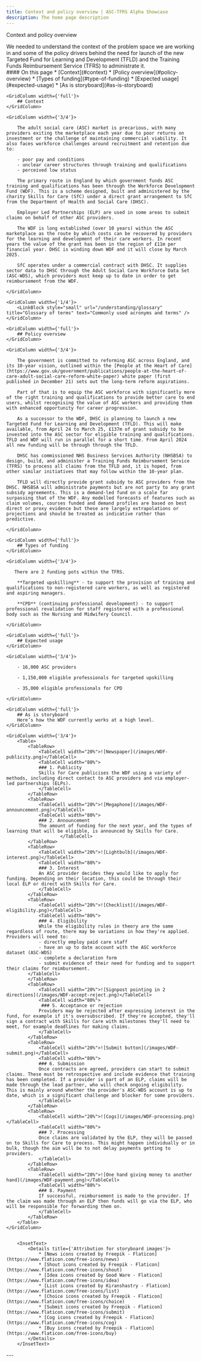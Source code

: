 ```yaml
---
title: Context and policy overview | ASC-TFRS Alpha Showcase
description: The home page description
---
```


<Heading caption='Understanding the problem' tag='h1'>Context and policy overview</Heading>

<GridRow>
    <GridColumn width={'2/3'}>
        <LeadParagraph>
            We needed to understand the context of the problem space we are working in and some of the policy drivers behind the need for launch of the new Targeted Fund for Learning and Development (TFLD) and the Training Funds Reimbursement Service (TFRS) to administrate it.
        </LeadParagraph>
    </GridColumn>
    <GridColumn width={'1/3'}>
        <nav className="in-page-nav">
            #### On this page
            * [Context](#context)
            * [Policy overview](#policy-overview)
            * [Types of funding](#type-of-funding)
            * [Expected usage](#expected-usage)
            * [As is storyboard](#as-is-storyboard)
        </nav>
    </GridColumn>
</GridRow>

<GridRow>

    <GridColumn width={'full'}>
        ## Context
    </GridColumn>

    <GridColumn width={'3/4'}>

        The adult social care (ASC) market is precarious, with many providers exiting the marketplace each year due to poor returns on investment or the challenge of maintaining commercial viability. It also faces workforce challenges around recruitment and retention due to:

        - poor pay and conditions
        - unclear career structures through training and qualifications
        - perceived low status

        The primary route in England by which government funds ASC training and qualifications has been through the Workforce Development Fund (WDF). This is a scheme designed, built and administered by the charity Skills for Care (SfC) under a direct grant arrangement to SfC from the Department of Health and Social Care (DHSC).

        Employer Led Partnerships (ELP) are used in some areas to submit claims on behalf of other ASC providers.

        The WDF is long established (over 10 years) within the ASC marketplace as the route by which costs can be recovered by providers for the learning and development of their care workers. In recent years the value of the grant has been in the region of £11m per financial year. DHSC is winding down WDF and it will close by March 2025.

        SfC operates under a commercial contract with DHSC. It supplies sector data to DHSC through the Adult Social Care Workforce Data Set (ASC-WDS), which providers must keep up to date in order to get reimbursement from the WDF.
    
    </GridColumn>

    <GridColumn width={'1/4'}>
        <LinkBlock style="small" url="/understanding/glossary" title="Glossary of terms" text="Commonly used acronyms and terms" />
    </GridColumn>

</GridRow>

<GridRow>

    <GridColumn width={'full'}>
        ## Policy overview
    </GridColumn>

    <GridColumn width={'3/4'}>

        The government is committed to reforming ASC across England, and its 10-year vision, outlined within the [People at the Heart of Care](https://www.gov.uk/government/publications/people-at-the-heart-of-care-adult-social-care-reform-white-paper) white paper (first published in December 21) sets out the long-term reform aspirations.

        Part of that is to equip the ASC workforce with significantly more of the right training and qualifications to provide better care to end users, whilst recognising the value of ASC workers and providing them with enhanced opportunity for career progression. 

        As a successor to the WDF, DHSC is planning to launch a new Targeted Fund for Learning and Development (TFLD). This will make available, from April 24 to March 25, £137m of grant subsidy to be invested into the ASC sector for eligible training and qualifications. TFLD and WDF will run in parallel for a short time. From April 2024 all new funding will be through through the TFLD.

        DHSC has commissioned NHS Business Services Authority (NHSBSA) to design, build, and administer a Training Funds Reimbursement Service (TFRS) to process all claims from the TFLD and, it is hoped, from other similar initiatives that may follow within the 10-year plan.

        TFLD will directly provide grant subsidy to ASC providers from the DHSC. NHSBSA will administrate payments but are not party to any grant subsidy agreements. This is a demand-led fund on a scale far surpassing that of the WDF. Any modelled forecasts of features such as claim volumes, courses funded and demand profiles are based on best direct or proxy evidence but these are largely extrapolations or projections and should be treated as indicative rather than predictive.  

    </GridColumn>

</GridRow>

<GridRow>

    <GridColumn width={'full'}>
        ## Types of funding
    </GridColumn>

    <GridColumn width={'3/4'}>

       There are 2 funding pots within the TFRS.

        **Targeted upskilling** - to support the provision of training and qualifications to non-registered care workers, as well as registered and aspiring managers.

        **CPD** (continuing professional development) - to support professional revalidation for staff registered with a professional body such as the Nursing and Midwifery Council.

    </GridColumn>

</GridRow>

<GridRow>

    <GridColumn width={'full'}>
        ## Expected usage
    </GridColumn>

    <GridColumn width={'3/4'}>

        - 16,000 ASC providers

        - 1,150,000 eligible professionals for targeted upskilling

        - 35,000 eligible professionals for CPD

    </GridColumn>

</GridRow>


<GridRow>

    <GridColumn width={'full'}>
        ## As is storyboard
        Here’s how the WDF currently works at a high level.
    </GridColumn>

    <GridColumn width={'3/4'}>
        <Table>
            <TableRow>
                <TableCell width="20%">![Newspaper](/images/WDF-publicity.png)</TableCell>
                <TableCell width="80%">
                ### 1. Publicity
                Skills for Care publicises the WDF using a variety of methods, including direct contact to ASC providers and via employer-led partnerships (ELPs).
                </TableCell>
            </TableRow>
            <TableRow>
                <TableCell width="20%">![Megaphone](/images/WDF-announcement.png)</TableCell>
                <TableCell width="80%">
                ### 2. Announcement
                The amount of funding for the next year, and the types of learning that will be eligible, is announced by Skills for Care.
                        </TableCell>
            </TableRow>
            <TableRow>
                <TableCell width="20%">![Lightbulb](/images/WDF-interest.png)</TableCell>
                <TableCell width="80%">
                ### 3. Interest
                An ASC provider decides they would like to apply for funding. Depending on their location, this could be through their local ELP or direct with Skills for Care.
                </TableCell>
            </TableRow>
            <TableRow>
                <TableCell width="20%">![Checklist](/images/WDF-eligibility.png)</TableCell>
                <TableCell width="80%">
                ### 4. Eligibility
                While the eligibility rules in theory are the same regardless of route, there may be variations in how they're applied. Providers will need to:
                - directly employ paid care staff
                - have an up to date account with the ASC workforce dataset (ASC-WDS)
                - complete a declaration form
                - submit evidence of their need for funding and to support their claims for reimbursement.
            </TableCell>
            </TableRow>
            <TableRow>
                <TableCell width="20%">![Signpost pointing in 2 directions](/images/WDF-accept-reject.png)</TableCell>
                <TableCell width="80%">
                 ### 5. Acceptance or rejection
                Providers may be rejected after expressing interest in the fund, for example if it's oversubscribed. If they're accepted, they'll sign a contract with Skills for Care with milestones they'll need to meet, for example deadlines for making claims.
                </TableCell>
            </TableRow>
            <TableRow>
                <TableCell width="20%">![Submit button](/images/WDF-submit.png)</TableCell>
                <TableCell width="80%">
                ### 6. Submission
                Once contracts are agreed, providers can start to submit claims. These must be retrospective and include evidence that training has been completed. If a provider is part of an ELP, claims will be made through the lead partner, who will check ongoing eligibility. This is mainly around whether the provider's ASC-WDS account is up to date, which is a significant challenge and blocker for some providers.
                </TableCell>
            </TableRow>
            <TableRow>
                <TableCell width="20%">![Cogs](/images/WDF-processing.png)</TableCell>
                <TableCell width="80%">
                ### 7. Processing
                Once claims are validated by the ELP, they will be passed on to Skills for Care to process. This might happen individually or in bulk, though the aim will be to not delay payments getting to providers.
                </TableCell>
            </TableRow>
            <TableRow>
                <TableCell width="20%">![One hand giving money to another hand](/images/WDF-payment.png)</TableCell>
                <TableCell width="80%">
                ### 8. Payment
                If successful, reimbursement is made to the provider. If the claim was made through an ELP then funds will go via the ELP, who will be responsible for forwarding them on.
                </TableCell>
            </TableRow>
        </Table>
    </GridColumn>


        <InsetText>
            <Details title={'Attribution for storyboard images'}>
                * [News icons created by Freepik - Flaticon](https://www.flaticon.com/free-icons/news)
                * [Shout icons created by Freepik - Flaticon](https://www.flaticon.com/free-icons/shout)
                * [Idea icons created by Good Ware - Flaticon](https://www.flaticon.com/free-icons/idea)
                * [List icons created by Kiranshastry - Flaticon](https://www.flaticon.com/free-icons/list)
                * [Choice icons created by Freepik - Flaticon](https://www.flaticon.com/free-icons/choice)
                * [Submit icons created by Freepik - Flaticon](https://www.flaticon.com/free-icons/submit)
                * [Cog icons created by Freepik - Flaticon](https://www.flaticon.com/free-icons/cog)
                * [Buy icons created by Freepik - Flaticon](https://www.flaticon.com/free-icons/buy)
            </Details>
        </InsetText>

</GridRow>

<GridRow>
    <GridColumn width={'full'}>
        ---
    </GridColumn>
</GridRow>

<GridRow>
    <GridColumn width={'1/2'}>
        <LinkBlock style="prev" url="/" title="Home" text="Back to the start page" />
    </GridColumn>
    <GridColumn width={'1/2'}>
        <LinkBlock style="next" url="/understanding/problem" title="Understanding the problem" text="The problem" />
    </GridColumn>
</GridRow>